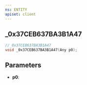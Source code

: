```yaml
---
ns: ENTITY
apiset: client
---
```

## _0x37CEB637BA3B1A47

```c
// 0x37CEB637BA3B1A47
void _0x37CEB637BA3B1A47(Any p0);
```


## Parameters
* **p0**:
